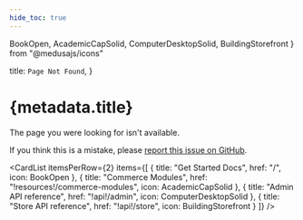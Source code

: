 ```yaml
---
hide_toc: true
---
```


  BookOpen,
  AcademicCapSolid,
  ComputerDesktopSolid,
  BuildingStorefront
} from "@medusajs/icons"

  title: `Page Not Found`,
}

# {metadata.title}

The page you were looking for isn't available.

If you think this is a mistake, please [report this issue on GitHub](https://github.com/medusajs/medusa/issues/new?assignees=&labels=type%3A+docs&template=docs.yml).

<CardList
  itemsPerRow={2}
  items={[
    {
      title: "Get Started Docs",
      href: "/",
      icon: BookOpen
    },
    {
      title: "Commerce Modules",
      href: "!resources!/commerce-modules",
      icon: AcademicCapSolid
    },
    {
      title: "Admin API reference",
      href: "!api!/admin",
      icon: ComputerDesktopSolid
    },
    {
      title: "Store API reference",
      href: "!api!/store",
      icon: BuildingStorefront
    }
  ]}
/>